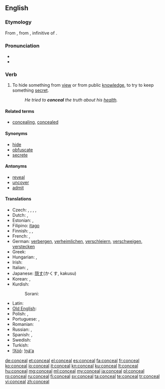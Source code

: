 ==English==

===Etymology===
From {{etyl|fro}} {{term|conceler||hide, disguise|lang=fro}}, from {{etyl|la}} {{term|concelare|concelāre|Lang=la}}, infinitive of {{term|concelo|concelō|carefully disguise|lang=la}}.

===Pronunciation===
* {{audio|en-us-conceal.ogg|Audio (US)}}
* {{rhymes|iːl}}

===Verb===
{{en-verb}}

# {{transitive}} To hide something from [[view]] or from public [[knowledge]], to try to keep something [[secret]].
#: ''He tried to '''conceal''' the truth about his [[health]].''

====Related terms====
* [[concealing]], [[concealed]]

====Synonyms====
* [[hide]]
* [[obfuscate]]
* [[secrete]]

====Antonyms====
* [[reveal]]
* [[uncover]]
* [[admit]]

====Translations====
{{trans-top|to hide something}}
* Czech: {{t|cs|skrýt}}, {{t|cs|skrývat}}, {{t|cs|ukrýt}}, {{t|cs|schovat}}, {{t|cs|zakrýt}}
* Dutch: {{t+|nl|verbergen}}, {{t+|nl|verstoppen}}
* Estonian: {{t|et|varjama}}, {{t|et|peitma}}
* Filipino: [[itago]]
* Finnish: {{t+|fi|kätkeä}}, {{t+|fi|salata}}, {{t+|fi|peittää}}
* French: {{t+|fr|dissimuler}}, {{t|fr|cacher}}
* German: [[verbergen]], [[verheimlichen]], [[verschleiern]], [[verschweigen]], [[verstecken]]
* Greek: {{t+|el|αποκρύπτω}}
* Hungarian: {{t-|hu|titkol}},  {{t|hu|eltitkol}}
* Irish: {{t-|ga|ceil|xs=Irish}}
* Italian: {{t+|it|nascondere}},  {{t+|it|celare}}
* Japanese: [[隠す]](かくす, kakusu)
* Korean: {{t+|ko|숨기다|sc=Hang}}, {{t+|ko|감추다|sc=Hang}}
* Kurdish:
*: Sorani: {{t|ku|شاردنه‌وه‌|tr=shArdinawa|sc=ku-Arab}}
{{trans-mid}}
* Latin: {{t-|la|occulo|alt=occulō}}
* [[Old English]]: {{t-|ang|miþan|alt=mīþan|xs=Old English}}
* Polish: {{t+|pl|ukrywać}}, {{t+|pl|chować}}
* Portuguese: {{t+|pt|esconder}}, {{t+|pt|omitir}}
* Romanian: {{t+|ro|ascunde}}
* Russian: {{t+|ru|скрывать|tr=skryvát'}} {{impf}}, {{t|ru|скрыть|tr=skryt'}} {{pf.}}
* Spanish: {{t+|es|esconder}}, {{t+|es|ocultar}}
* Swedish: {{t+|sv|dölja}}
* Turkish: {{t+|tr|gizlemek}}
* [[!Xóõ]]: [[!n̥áʻa]]
{{trans-bottom}}

[[de:conceal]]
[[et:conceal]]
[[el:conceal]]
[[es:conceal]]
[[fa:conceal]]
[[fr:conceal]]
[[ko:conceal]]
[[io:conceal]]
[[it:conceal]]
[[kn:conceal]]
[[ku:conceal]]
[[lt:conceal]]
[[hu:conceal]]
[[mg:conceal]]
[[ml:conceal]]
[[my:conceal]]
[[ja:conceal]]
[[pl:conceal]]
[[ro:conceal]]
[[ru:conceal]]
[[fi:conceal]]
[[sv:conceal]]
[[ta:conceal]]
[[te:conceal]]
[[tr:conceal]]
[[vi:conceal]]
[[zh:conceal]]